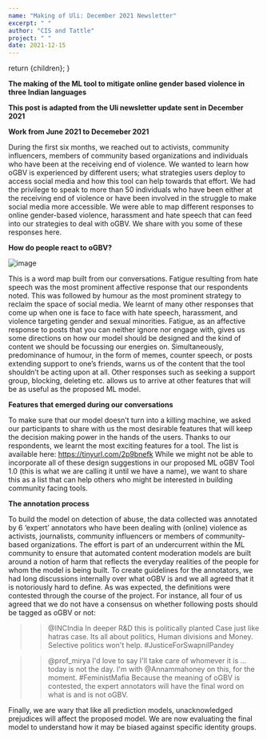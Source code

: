 ```yaml
---
name: "Making of Uli: December 2021 Newsletter"
excerpt: " "
author: "CIS and Tattle"
project: " "
date: 2021-12-15
---
```



  return <ContentPageShell>{children}</ContentPageShell>;
}

**The making of the ML tool to mitigate online gender based violence in three Indian languages**

**This post is adapted from the Uli newsletter update sent in December 2021**

**Work from June 2021 to Decemeber 2021**

During the first six months, we reached out to activists, community influencers, members of community based organizations and individuals who have been at the receiving end of violence. We wanted to learn how oGBV is experienced by different users; what strategies users deploy to access social media and how this tool can help towards that effort.
We had the privilege to speak to more than 50 individuals who have been either at the receiving end of violence or have been involved in the struggle to make social media more accessible. We were able to map different responses to online gender-based violence, harassment and hate speech that can feed into our strategies to deal with oGBV. We share with you some of these responses here.

**How do people react to oGBV?**

![image](/qr_word_cloud.png)

This is a word map built from our conversations. Fatigue resulting from hate speech was the most prominent affective response that our respondents noted. This was followed by humour as the most prominent strategy to reclaim the space of social media. We learnt of many other responses that come up when one is face to face with hate speech, harassment, and violence targeting gender and sexual minorities.
Fatigue, as an affective response to posts that you can neither ignore nor engage with, gives us some directions on how our model should be designed and the kind of content we should be focussing our energies on. Simultaneously, predominance of humour, in the form of memes, counter speech, or posts extending support to one’s friends, warns us of the content that the tool shouldn’t be acting upon at all. Other responses such as seeking a support group, blocking, deleting etc. allows us to arrive at other features that will be as useful as the proposed ML model.

**Features that emerged during our conversations**

To make sure that our model doesn’t turn into a killing machine, we asked our participants to share with us the most desirable features that will keep the decision making power in the hands of the users. Thanks to our respondents, we learnt the most exciting features for a tool. The list is available here: https://tinyurl.com/2p9bnefk
While we might not be able to incorporate all of these design suggestions in our proposed ML oGBV Tool 1.0 (this is what we are calling it until we have a name), we want to share this as a list that can help others who might be interested in building community facing tools.

**The annotation process**

To build the model on detection of abuse, the data collected was annotated by 6 ‘expert’ annotators who have been dealing with (online) violence as activists, journalists, community influencers or members of community-based organizations. The effort is part of an undercurrent within the ML community to ensure that automated content moderation models are built around a notion of harm that reflects the everyday realities of the people for whom the model is being built.
To create guidelines for the annotators, we had long discussions internally over what oGBV is and we all agreed that it is notoriously hard to define. As was expected, the definitions were contested through the course of the project. For instance, all four of us agreed that we do not have a consensus on whether following posts should be tagged as oGBV or not:
> > @INCIndia In deeper R&amp;D this is politically planted Case just like hatras case. Its all about politics, Human divisions and Money. Selective politics won't help. #JusticeForSwapnilPandey

> > @prof_mirya I'd love to say I'll take care of whomever it is ... today is not the day. I'm with @Annammahoney on this, for the moment. #FeministMafia
Because the meaning of oGBV is contested, the expert annotators will have the final word on what is and is not oGBV.

Finally, we are wary that like all prediction models, unacknowledged prejudices will affect the proposed model. We are now evaluating the final model to understand how it may be biased against specific identity groups.

